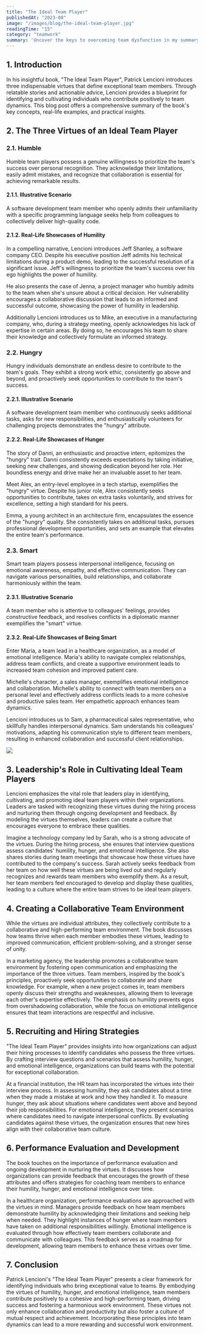 ```yaml
---
title: "The Ideal Team Player"
publishedAt: "2023-08"
image: "/images/blog/the-ideal-team-player.jpg"
readingTime: "15"
category: "teamwork"
summary: 'Uncover the keys to overcoming team dysfunction in my summary of "The Five Dysfunctions of a Team" by Patrick Lencioni. Learn how to build trust, encourage healthy conflict, foster commitment, establish accountability, and prioritize collective results. This blog offers actionable solutions and real-world examples for each challenge, helping your team thrive in a collaborative and goal-driven atmosphere.'
---
```


## 1. Introduction

In his insightful book, "The Ideal Team Player", Patrick Lencioni introduces three indispensable virtues that define exceptional team members. Through relatable stories and actionable advice, Lencioni provides a blueprint for identifying and cultivating individuals who contribute positively to team dynamics. This blog post offers a comprehensive summary of the book's key concepts, real-life examples, and practical insights.

## 2. The Three Virtues of an Ideal Team Player

### 2.1. Humble

Humble team players possess a genuine willingness to prioritize the team's success over personal recognition. They acknowledge their limitations, easily admit mistakes, and recognize that collaboration is essential for achieving remarkable results.

#### 2.1.1. Illustrative Scenario

A software development team member who openly admits their unfamiliarity with a specific programming language seeks help from colleagues to collectively deliver high-quality code.

#### 2.1.2. Real-Life Showcases of Humility

In a compelling narrative, Lencioni introduces Jeff Shanley, a software company CEO. Despite his executive position Jeff admits his technical limitations during a product demo, leading to the successful resolution of a significant issue. Jeff's willingness to prioritize the team's success over his ego highlights the power of humility.

He also presents the case of Jenna, a project manager who humbly admits to the team when she's unsure about a critical decision. Her vulnerability encourages a collaborative discussion that leads to an informed and successful outcome, showcasing the power of humility in leadership.

Additionally Lencioni introduces us to Mike, an executive in a manufacturing company, who, during a strategy meeting, openly acknowledges his lack of expertise in certain areas. By doing so, he encourages his team to share their knowledge and collectively formulate an informed strategy.

### 2.2. Hungry

Hungry individuals demonstrate an endless desire to contribute to the team's goals. They exhibit a strong work ethic, consistently go above and beyond, and proactively seek opportunities to contribute to the team's success.

#### 2.2.1. Illustrative Scenario

A software development team member who continuously seeks additional tasks, asks for new responsibilities, and enthusiastically volunteers for challenging projects demonstrates the "hungry" attribute.

#### 2.2.2. Real-Life Showcases of Hunger

The story of Danni, an enthusiastic and proactive intern, epitomizes the "hungry" trait. Danni consistently exceeds expectations by taking initiative, seeking new challenges, and showing dedication beyond her role. Her boundless energy and drive make her an invaluable asset to her team.

Meet Alex, an entry-level employee in a tech startup, exemplifies the "hungry" virtue. Despite his junior role, Alex consistently seeks opportunities to contribute, takes on extra tasks voluntarily, and strives for excellence, setting a high standard for his peers.

Emma, a young architect in an architecture firm, encapsulates the essence of the "hungry" quality. She consistently takes on additional tasks, pursues professional development opportunities, and sets an example that elevates the entire team's performance.

### 2.3. Smart

Smart team players possess interpersonal intelligence, focusing on emotional awareness, empathy, and effective communication. They can navigate various personalities, build relationships, and collaborate harmoniously within the team.

#### 2.3.1. Illustrative Scenario

A team member who is attentive to colleagues' feelings, provides constructive feedback, and resolves conflicts in a diplomatic manner exemplifies the "smart" virtue.

#### 2.3.2. Real-Life Showcases of Being Smart

Enter Maria, a team lead in a healthcare organization, as a model of emotional intelligence. Maria's ability to navigate complex relationships, address team conflicts, and create a supportive environment leads to increased team cohesion and improved patient care.

Michelle's character, a sales manager, exemplifies emotional intelligence and collaboration. Michelle's ability to connect with team members on a personal level and effectively address conflicts leads to a more cohesive and productive sales team. Her empathetic approach enhances team dynamics.

Lencioni introduces us to Sam, a pharmaceutical sales representative, who skillfully handles interpersonal dynamics. Sam understands his colleagues' motivations, adapting his communication style to different team members, resulting in enhanced collaboration and successful client relationships.

<Div
  width="1000px"
  Mw="100%"
  height="40vh"
  Mh="400px"
  position="relative"
  mx="auto"
  my="4"
>
  <Image
    src="/images/blog/the-ideal-team-player-diagram.jpg"
    layout="fill"
    fit="contain"
  />
</Div>

## 3. Leadership's Role in Cultivating Ideal Team Players

Lencioni emphasizes the vital role that leaders play in identifying, cultivating, and promoting ideal team players within their organizations. Leaders are tasked with recognizing these virtues during the hiring process and nurturing them through ongoing development and feedback. By modeling the virtues themselves, leaders can create a culture that encourages everyone to embrace these qualities.

Imagine a technology company led by Sarah, who is a strong advocate of the virtues. During the hiring process, she ensures that interview questions assess candidates' humility, hunger, and emotional intelligence. She also shares stories during team meetings that showcase how these virtues have contributed to the company's success. Sarah actively seeks feedback from her team on how well these virtues are being lived out and regularly recognizes and rewards team members who exemplify them. As a result, her team members feel encouraged to develop and display these qualities, leading to a culture where the entire team strives to be ideal team players.

## 4. Creating a Collaborative Team Environment

While the virtues are individual attributes, they collectively contribute to a collaborative and high-performing team environment. The book discusses how teams thrive when each member embodies these virtues, leading to improved communication, efficient problem-solving, and a stronger sense of unity.

In a marketing agency, the leadership promotes a collaborative team environment by fostering open communication and emphasizing the importance of the three virtues. Team members, inspired by the book's principles, proactively seek opportunities to collaborate and share knowledge. For example, when a new project comes in, team members openly discuss their strengths and weaknesses, allowing them to leverage each other's expertise effectively. The emphasis on humility prevents egos from overshadowing collaboration, while the focus on emotional intelligence ensures that team interactions are respectful and inclusive.

## 5. Recruiting and Hiring Strategies

"The Ideal Team Player" provides insights into how organizations can adjust their hiring processes to identify candidates who possess the three virtues. By crafting interview questions and scenarios that assess humility, hunger, and emotional intelligence, organizations can build teams with the potential for exceptional collaboration.

At a financial institution, the HR team has incorporated the virtues into their interview process. In assessing humility, they ask candidates about a time when they made a mistake at work and how they handled it. To measure hunger, they ask about situations where candidates went above and beyond their job responsibilities. For emotional intelligence, they present scenarios where candidates need to navigate interpersonal conflicts. By evaluating candidates against these virtues, the organization ensures that new hires align with their collaborative team culture.

## 6. Performance Evaluation and Development

The book touches on the importance of performance evaluation and ongoing development in nurturing the virtues. It discusses how organizations can provide feedback that encourages the growth of these attributes and offers strategies for coaching team members to enhance their humility, hunger, and emotional intelligence over time.

In a healthcare organization, performance evaluations are approached with the virtues in mind. Managers provide feedback on how team members demonstrate humility by acknowledging their limitations and seeking help when needed. They highlight instances of hunger where team members have taken on additional responsibilities willingly. Emotional intelligence is evaluated through how effectively team members collaborate and communicate with colleagues. This feedback serves as a roadmap for development, allowing team members to enhance these virtues over time.

## 7. Conclusion

Patrick Lencioni's "The Ideal Team Player" presents a clear framework for identifying individuals who bring exceptional value to teams. By embodying the virtues of humility, hunger, and emotional intelligence, team members contribute positively to a cohesive and high-performing team, driving success and fostering a harmonious work environment. These virtues not only enhance collaboration and productivity but also foster a culture of mutual respect and achievement. Incorporating these principles into team dynamics can lead to a more rewarding and successful work environment.
